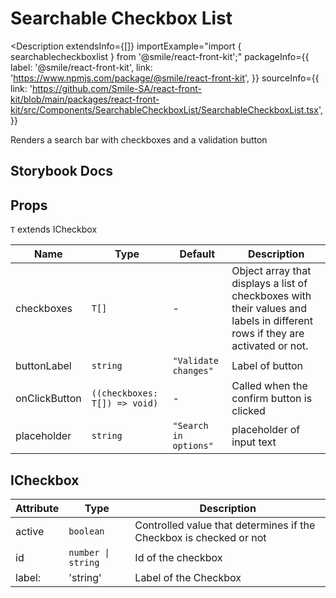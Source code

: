 # Searchable Checkbox List

<Description
  extendsInfo={[]}
  importExample="import { searchablecheckboxlist } from '@smile/react-front-kit';"
  packageInfo={{
    label: '@smile/react-front-kit',
    link: 'https://www.npmjs.com/package/@smile/react-front-kit',
  }}
  sourceInfo={{
    link: 'https://github.com/Smile-SA/react-front-kit/blob/main/packages/react-front-kit/src/Components/SearchableCheckboxList/SearchableCheckboxList.tsx',
  }}
>
  Renders a search bar with checkboxes and a validation button
</Description>

## Storybook Docs

<StorybookEmbed
  storyId="3-custom-components-searchablecheckboxlist--docs"
  height="820"
/>

## Props

`T` extends ICheckbox

| Name          | Type                          | Default               | Description                                                                                                                  |
| ------------- | ----------------------------- | --------------------- | ---------------------------------------------------------------------------------------------------------------------------- |
| checkboxes    | `T[]`                         | -                     | Object array that displays a list of checkboxes with their values and labels in different rows if they are activated or not. |
| buttonLabel   | `string`                      | `"Validate changes"`  | Label of button                                                                                                              |
| onClickButton | `((checkboxes: T[]) => void)` | -                     | Called when the confirm button is clicked                                                                                    |
| placeholder   | `string`                      | `"Search in options"` | placeholder of input text                                                                                                    |

## ICheckbox

| Attribute          | Type               | Description                                                        |
| ------------------ | ------------------ | ------------------------------------------------------------------ |
| active             | `boolean`          | Controlled value that determines if the Checkbox is checked or not |
| id <Required/>     | `number \| string` | Id of the checkbox                                                 |
| label: <Required/> | 'string'           | Label of the Checkbox                                              |
